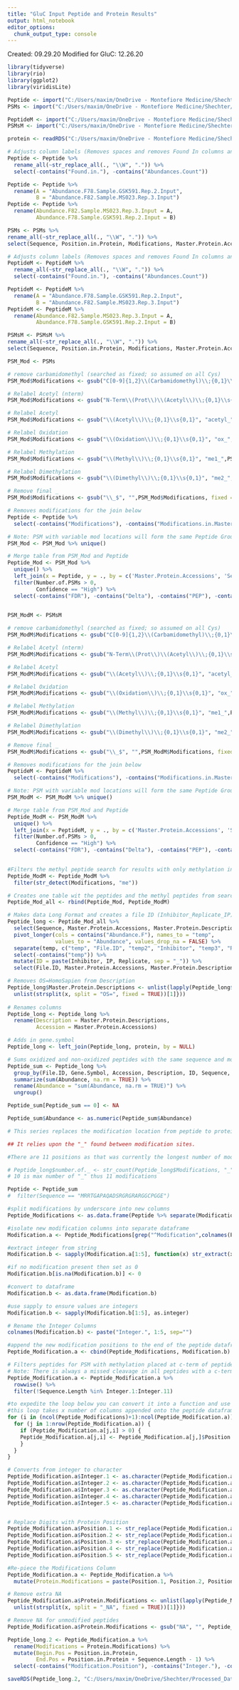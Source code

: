 ```yaml
---
title: "GluC Input Peptide and Protein Results"
output: html_notebook
editor_options: 
  chunk_output_type: console
---
```


Created: 09.29.20
Modified for GluC: 12.26.20 


```r
library(tidyverse)
library(rio)
library(ggplot2)
library(viridisLite)

Peptide <- import("C:/Users/maxim/OneDrive - Montefiore Medicine/Shechter/PD_Results_Jan2021/Input_GluC_PeptideGroups.txt")
PSMs <- import("C:/Users/maxim/OneDrive - Montefiore Medicine/Shechter/PD_Results_Jan2021/Input_GluC_PSMs.txt")

PeptideM <- import("C:/Users/maxim/OneDrive - Montefiore Medicine/Shechter/PD_Results_Jan2021/Input_GluC_Methyl_4_PeptideGroups.txt")
PSMsM <- import("C:/Users/maxim/OneDrive - Montefiore Medicine/Shechter/PD_Results_Jan2021/Input_GluC_Methyl_4_PSMs.txt")

protein <- readRDS("C:/Users/maxim/OneDrive - Montefiore Medicine/Shechter/Processed_Data/All_Protein_Gene.RDS")
```

```r
# Adjusts column labels (Removes spaces and removes Found In columns and Abundance by peptide count)
Peptide <- Peptide %>% 
  rename_all(~str_replace_all(., "\\W", ".")) %>% 
  select(-contains("Found.in."), -contains("Abundances.Count"))

Peptide <- Peptide %>% 
  rename(A = "Abundance.F78.Sample.GSK591.Rep.2.Input",
         B = "Abundance.F82.Sample.MS023.Rep.3.Input")
Peptide <- Peptide %>% 
  rename(Abundance.F82.Sample.MS023.Rep.3.Input = A,
         Abundance.F78.Sample.GSK591.Rep.2.Input = B)

PSMs <- PSMs %>% 
rename_all(~str_replace_all(., "\\W", ".")) %>% 
select(Sequence, Position.in.Protein, Modifications, Master.Protein.Accessions, Theo.MHplus.in.Da) 

```

```r
# Adjusts column labels (Removes spaces and removes Found In columns and Abundance by peptide count)
PeptideM <- PeptideM %>% 
  rename_all(~str_replace_all(., "\\W", ".")) %>% 
  select(-contains("Found.in."), -contains("Abundances.Count"))

PeptideM <- PeptideM %>% 
  rename(A = "Abundance.F78.Sample.GSK591.Rep.2.Input",
         B = "Abundance.F82.Sample.MS023.Rep.3.Input")
PeptideM <- PeptideM %>% 
  rename(Abundance.F82.Sample.MS023.Rep.3.Input = A,
         Abundance.F78.Sample.GSK591.Rep.2.Input = B)

PSMsM <- PSMsM %>% 
rename_all(~str_replace_all(., "\\W", ".")) %>% 
select(Sequence, Position.in.Protein, Modifications, Master.Protein.Accessions, Theo.MHplus.in.Da) 

```


```r
PSM_Mod <- PSMs 

# remove carbamidomethyl (searched as fixed; so assumed on all Cys)
PSM_Mod$Modifications <- gsub("C[0-9]{1,2}\\(Carbamidomethyl)\\;{0,1}\\s{0,1}","",PSM_Mod$Modifications,fixed = FALSE)

# Relabel Acetyl (nterm)
PSM_Mod$Modifications <- gsub("N-Term\\(Prot\\)\\(Acetyl\\)\\;{0,1}\\s{0,1}", "ntermAcetyl_", PSM_Mod$Modifications, fixed = FALSE)

# Relabel Acetyl 
PSM_Mod$Modifications <- gsub("\\(Acetyl\\)\\;{0,1}\\s{0,1}", "acetyl_", PSM_Mod$Modifications, fixed = FALSE)

# Relabel Oxidation                            
PSM_Mod$Modifications <- gsub("\\(Oxidation\\)\\;{0,1}\\s{0,1}", "ox_",PSM_Mod$Modifications, fixed = FALSE)

# Relabel Methylation                            
PSM_Mod$Modifications <- gsub("\\(Methyl\\)\\;{0,1}\\s{0,1}", "me1_",PSM_Mod$Modifications, fixed = FALSE)

# Relabel Dimethylation                            
PSM_Mod$Modifications <- gsub("\\(Dimethyl\\)\\;{0,1}\\s{0,1}", "me2_",PSM_Mod$Modifications, fixed = FALSE)

# Remove final _                           
PSM_Mod$Modifications <- gsub("\\_$", "",PSM_Mod$Modifications, fixed = FALSE)

# Removes modifications for the join below
Peptide <- Peptide %>% 
  select(-contains("Modifications"), -contains("Modifications.in.Master.Proteins"))

# Note: PSM with variable mod locations will form the same Peptide Group for quant - this will be multiplied when the mods are re-assigned. Selecting the highest scoring Delta Mod here for each Peptide/Mass combination.  
PSM_Mod <- PSM_Mod %>% unique()

# Merge table from PSM_Mod and Peptide
Peptide_Mod <- PSM_Mod %>%
  unique() %>% 
  left_join(x = Peptide, y = ., by = c('Master.Protein.Accessions', 'Sequence', "Position.in.Protein", 'Theo.MHplus.in.Da')) %>% 
  filter(Number.of.PSMs > 0,
         Confidence == "High") %>% 
  select(-contains("FDR"), -contains("Delta"), -contains("PEP"), -contains(".y"), -contains(".Log"))
  
```

```r
PSM_ModM <- PSMsM 

# remove carbamidomethyl (searched as fixed; so assumed on all Cys)
PSM_ModM$Modifications <- gsub("C[0-9]{1,2}\\(Carbamidomethyl)\\;{0,1}\\s{0,1}","",PSM_ModM$Modifications,fixed = FALSE)

# Relabel Acetyl (nterm)
PSM_ModM$Modifications <- gsub("N-Term\\(Prot\\)\\(Acetyl\\)\\;{0,1}\\s{0,1}", "ntermAcetyl_", PSM_ModM$Modifications, fixed = FALSE)

# Relabel Acetyl 
PSM_ModM$Modifications <- gsub("\\(Acetyl\\)\\;{0,1}\\s{0,1}", "acetyl_", PSM_ModM$Modifications, fixed = FALSE)

# Relabel Oxidation                            
PSM_ModM$Modifications <- gsub("\\(Oxidation\\)\\;{0,1}\\s{0,1}", "ox_",PSM_ModM$Modifications, fixed = FALSE)

# Relabel Methylation                            
PSM_ModM$Modifications <- gsub("\\(Methyl\\)\\;{0,1}\\s{0,1}", "me1_",PSM_ModM$Modifications, fixed = FALSE)

# Relabel Dimethylation                            
PSM_ModM$Modifications <- gsub("\\(Dimethyl\\)\\;{0,1}\\s{0,1}", "me2_",PSM_ModM$Modifications, fixed = FALSE)

# Remove final _                           
PSM_ModM$Modifications <- gsub("\\_$", "",PSM_ModM$Modifications, fixed = FALSE)

# Removes modifications for the join below
PeptideM <- PeptideM %>% 
  select(-contains("Modifications"), -contains("Modifications.in.Master.Proteins"))

# Note: PSM with variable mod locations will form the same Peptide Group for quant - this will be multiplied when the mods are re-assigned. Selecting the highest scoring Delta Mod here for each Peptide/Mass combination.  
PSM_ModM <- PSM_ModM %>% unique()

# Merge table from PSM_Mod and Peptide
Peptide_ModM <- PSM_ModM %>%
  unique() %>% 
  left_join(x = PeptideM, y = ., by = c('Master.Protein.Accessions', 'Sequence', "Position.in.Protein", 'Theo.MHplus.in.Da')) %>% 
  filter(Number.of.PSMs > 0,
         Confidence == "High") %>% 
  select(-contains("FDR"), -contains("Delta"), -contains("PEP"), -contains(".y"), -contains(".Log"))
  
```

```r
#Filters the methyl peptide search for results with only methylation in the modifications
Peptide_ModM <- Peptide_ModM %>% 
  filter(str_detect(Modifications, "me"))

# Creates one table wit the peptides and the methyl peptides from searches
Peptide_Mod_all <- rbind(Peptide_Mod, Peptide_ModM)

```

```r
# Makes data Long Format and creates a file ID (Inhibitor_Replicate_IP)
Peptide_long <- Peptide_Mod_all %>% 
  select(Sequence, Master.Protein.Accessions, Master.Protein.Descriptions, Modifications, Theo.MHplus.in.Da, Sequence.Length, Position.in.Protein, Sequence.Length, contains("Abundance.F")) %>% 
  pivot_longer(cols = contains("Abundance.F"), names_to = "temp", 
               values_to = "Abundance", values_drop_na = FALSE) %>%  
  separate(temp, c("temp", "File.ID", "temp2", "Inhibitor", "temp3", "Replicate", "IP")) %>% 
  select(-contains("temp")) %>% 
  mutate(ID = paste(Inhibitor, IP, Replicate, sep = "_")) %>% 
  select(File.ID, Master.Protein.Accessions, Master.Protein.Descriptions, Sequence, Modifications, Position.in.Protein, Sequence.Length, Theo.MHplus.in.Da, Abundance, Inhibitor, Replicate, IP, ID)

# Removes OS=HomoSapien from Description
Peptide_long$Master.Protein.Descriptions <- unlist(lapply(Peptide_long$Master.Protein.Descriptions, function(x){
  unlist(strsplit(x, split = "OS=", fixed = TRUE))[1]}))
  
# Renames columns
Peptide_long <- Peptide_long %>% 
  rename(Description = Master.Protein.Descriptions,
         Accession = Master.Protein.Accessions)
```

```r
# Adds in gene.symbol
Peptide_long <- left_join(Peptide_long, protein, by = NULL)
```

```r
# Sums oxidized and non-oxidized peptides with the same sequence and modification pattern. 
Peptide_sum <- Peptide_long %>% 
  group_by(File.ID, Gene.Symbol, Accession, Description, ID, Sequence, Modifications, Position.in.Protein, Sequence.Length, Inhibitor, Replicate,Theo.MHplus.in.Da) %>% 
  summarize(sum(Abundance, na.rm = TRUE)) %>% 
  rename(Abundance = "sum(Abundance, na.rm = TRUE)") %>% 
  ungroup()

Peptide_sum[Peptide_sum == 0] <- NA

Peptide_sum$Abundance <- as.numeric(Peptide_sum$Abundance)
```

```r
# This series replaces the modification location from peptide to protein based numbering. 

## It relies upon the "_" found between modification sites. 

#There are 11 positions as that was currently the longest number of modifications. 

# Peptide_long$number.of._ <- str_count(Peptide_long$Modifications, "_")
# 10 is max number of "_" thus 11 modifications

Peptide <- Peptide_sum
#  filter(Sequence == "MRRTGAPAQADSRGRGRARGGCPGGE")

#split modifications by underscore into new columns
Peptide_Modifications <- as.data.frame(Peptide %>% separate(Modifications, c('Modification.Position.1','Modification.Position.2', 'Modification.Position.3', 'Modification.Position.4', 'Modification.Position.5'), sep = '_', extra = 'merge', fill = 'right'))

#isolate new modification columns into separate dataframe 
Modification.a <- Peptide_Modifications[grep("^Modification",colnames(Peptide_Modifications))]

#extract integer from string
Modification.b <- sapply(Modification.a[1:5], function(x) str_extract(x,"[[:digit:]]+"))

#if no modification present then set as 0
Modification.b[is.na(Modification.b)] <- 0

#convert to dataframe
Modification.b <- as.data.frame(Modification.b)

#use sapply to ensure values are integers
Modification.b <- sapply(Modification.b[1:5], as.integer)

# Rename the Integer Columns
colnames(Modification.b) <- paste("Integer.", 1:5, sep="")

#append the new modification positions to the end of the peptide dataframe 
Peptide_Modification.a <- cbind(Peptide_Modifications, Modification.b)

# Filters peptides for PSM with methylation placed at c-term of peptides
# Note: There is always a missed cleavage in all peptides with a c-term placed modification and the correctly placed mod is also detected. 
Peptide_Modification.a <- Peptide_Modification.a %>% 
  rowwise() %>% 
  filter(!Sequence.Length %in% Integer.1:Integer.11)

#to expedite the loop below you can convert it into a function and use s or l apply
#this loop takes x number of columns appended onto the peptide dataframe and then calculates the modification position for each new column
for (i in (ncol(Peptide_Modifications)+1):ncol(Peptide_Modification.a)) {
  for (j in 1:nrow(Peptide_Modification.a)) {
    if (Peptide_Modification.a[j,i] > 0) {
    Peptide_Modification.a[j,i] <- Peptide_Modification.a[j,]$Position.in.Protein + Peptide_Modification.a[j,i] -1
    }
  }
}

# Converts from integer to character
Peptide_Modification.a$Integer.1 <- as.character(Peptide_Modification.a$Integer.1)
Peptide_Modification.a$Integer.2 <- as.character(Peptide_Modification.a$Integer.2)
Peptide_Modification.a$Integer.3 <- as.character(Peptide_Modification.a$Integer.3)
Peptide_Modification.a$Integer.4 <- as.character(Peptide_Modification.a$Integer.4)
Peptide_Modification.a$Integer.5 <- as.character(Peptide_Modification.a$Integer.5)


# Replace Digits with Protein Position
Peptide_Modification.a$Position.1 <- str_replace(Peptide_Modification.a$Modification.Position.1, "[[:digit:]]+", Peptide_Modification.a$Integer.1)
Peptide_Modification.a$Position.2 <- str_replace(Peptide_Modification.a$Modification.Position.2, "[[:digit:]]+", Peptide_Modification.a$Integer.2)
Peptide_Modification.a$Position.3 <- str_replace(Peptide_Modification.a$Modification.Position.3, "[[:digit:]]+", Peptide_Modification.a$Integer.3)
Peptide_Modification.a$Position.4 <- str_replace(Peptide_Modification.a$Modification.Position.4, "[[:digit:]]+", Peptide_Modification.a$Integer.4)
Peptide_Modification.a$Position.5 <- str_replace(Peptide_Modification.a$Modification.Position.5, "[[:digit:]]+", Peptide_Modification.a$Integer.5)

#Re-piece the Modifications Column
Peptide_Modification.a <- Peptide_Modification.a %>% 
  mutate(Protein.Modifications = paste(Position.1, Position.2, Position.3, Position.4, Position.5, sep = "_"))

# Remove extra NA
Peptide_Modification.a$Protein.Modifications <- unlist(lapply(Peptide_Modification.a$Protein.Modifications, function(x){
  unlist(strsplit(x, split = "_NA", fixed = TRUE))[1]}))

# Remove NA for unmodified peptides
Peptide_Modification.a$Protein.Modifications <- gsub("NA", "", Peptide_Modification.a$Protein.Modifications, fixed = FALSE)

Peptide_long.2 <- Peptide_Modification.a %>% 
  rename(Modifications = Protein.Modifications) %>% 
  mutate(Begin.Pos = Position.in.Protein,
         End.Pos = Position.in.Protein + Sequence.Length - 1) %>% 
  select(-contains("Modification.Position"), -contains("Integer."), -contains("Position."))
```


```r
saveRDS(Peptide_long.2, "C:/Users/maxim/OneDrive/Shechter/Processed_Data/GluC_02/Input_GluC_tidy_TheoMW_03.RDS")

```



